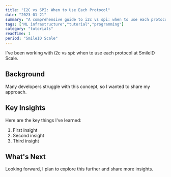 ```yaml
---
title: "I2C vs SPI: When to Use Each Protocol"
date: "2023-01-21"
summary: "A comprehensive guide to i2c vs spi: when to use each protocol. Learn the fundamentals and best practices."
tags: ["ML infrastructure","tutorial","programming"]
category: "tutorials"
readTime: 1
period: "SmileID Scale"
---
```


I've been working with i2c vs spi: when to use each protocol at SmileID Scale.

## Background

Many developers struggle with this concept, so I wanted to share my approach.

## Key Insights

Here are the key things I've learned:

1. First insight
2. Second insight
3. Third insight

## What's Next

Looking forward, I plan to explore this further and share more insights.

